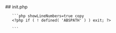 

<div class="phpdocumentor-element -file">
    ## init.php

        

    
       ```php showLineNumbers=true copy
       <?php if ( ! defined( 'ABSPATH' ) ) exit; ?>


<script type="text/javascript">
	jQuery( document ).ready( function() {
		um_add_upgrade_log( '<?php echo esc_js( __( 'Updated phone number fields in the UM Forms fields...', 'ultimate-member' ) ) ?>' );

		jQuery.ajax({
			url: wp.ajax.settings.url,
			type: 'POST',
			dataType: 'json',
			data: {
				action: 'um_phone_fields250',
				nonce: um_admin_scripts.nonce
			},
			success: function( response ) {
				if ( typeof response.data.message != 'undefined' ) {
					um_add_upgrade_log( response.data.message );
					//switch to the next package
					um_run_upgrade();
				} else {
					um_wrong_ajax();
				}
			},
			error: function() {
				um_something_wrong();
			}
		});
	});
</script>

       ```
</div>
